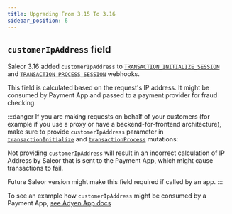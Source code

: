```yaml
---
title: Upgrading From 3.15 To 3.16
sidebar_position: 6
---
```


## `customerIpAddress` field

Saleor 3.16 added `customerIpAddress` to [`TRANSACTION_INITIALIZE_SESSION`](/api-reference/payments/objects/transaction-initialize-session.mdx) and [`TRANSACTION_PROCESS_SESSION`](/api-reference/payments/objects/transaction-process-session.mdx) webhooks.

This field is calculated based on the request's IP address. It might be consumed by Payment App and passed to a payment provider for fraud checking.

:::danger
If you are making requests on behalf of your customers (for example if you use a proxy or have a backend-for-frontend architecture), make sure to provide `customerIpAddress` parameter in [`transactionInitialize`](/api-reference/payments/mutations/transaction-initialize#transactioninitializecustomeripaddressstring--) and [`transactionProcess`](http://localhost:3000/api-reference/payments/mutations/transaction-process#transactionprocesscustomeripaddressstring--) mutations:

Not providing `customerIpAddress` will result in an incorrect calculation of IP Address by Saleor that is sent to the Payment App, which might cause transactions to fail.

Future Saleor version might make this field required if called by an app.
:::

To see an example how `customerIpAddress` might be consumed by a Payment App, [see Adyen App docs](/developer/app-store/apps/adyen/overview.mdx#transactions-rejected-due-to-fraud)
